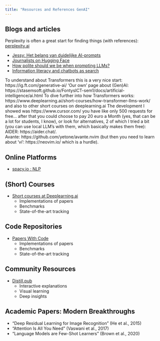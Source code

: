 ```yaml
---
title: "Resources and References GenAI"
---
```


## Blogs and articles

Perplexity is often a great start for finding things (with references): [perplexity.ai](https://www.perplexity.ai/)

- [Jessy: Het belang van duidelijke AI-prompts](https://www.jessydecooker.nl/?p=12877)
- [Journalists on Hugging Face](https://huggingface.co/spaces/JournalistsonHF/ai-toolkit)
- [How polite should we be when prompting LLMs?](https://www.prompthub.us/blog/how-polite-should-we-be-when-prompting-llms)
- [Information literacy and chatbots as search](https://buttondown.com/maiht3k/archive/information-literacy-and-chatbots-as-search)

To understand about Transformers this is a very nice start: https://ig.ft.com/generative-ai/
'Our own' page about (Gen)AI: https://stasemsoft.github.io/FontysICT-sem1/docs/artificial-intelligence/ai.html
To dive further into how Transformers works: https://www.deeplearning.ai/short-courses/how-transformer-llms-work/
and also to other short courses on deeplearning.ai
The development I showed was https://www.cursor.com/
you have like only 500 requests for free...  after that you could choose to pay 20 euro a Month (yes, that can be a lot for students, I know), or look for alternatives, 2 of which I tried a bit (you can use local LLM's with them, which basically makes them free): 
AIDER: https://aider.chat/.   
Avante: https://github.com/yetone/avante.nvim   (but then you need to learn about 'vi': https://neovim.io/ which is a  hurdle). 

## Online Platforms

- [spacy.io : NLP](https://spacy.io/)

## (Short) Courses

- [Short courses at Deeplearning.ai](https://www.deeplearning.ai/courses/)
  - Implementations of papers
  - Benchmarks
  - State-of-the-art tracking

## Code Repositories

- [Papers With Code](https://paperswithcode.com)
  - Implementations of papers
  - Benchmarks
  - State-of-the-art tracking

## Community Resources

- [Distill.pub](https://distill.pub)
  - Interactive explanations
  - Visual learning
  - Deep insights

## Academic Papers: Modern Breakthroughs

- "Deep Residual Learning for Image Recognition" (He et al., 2015)
- "Attention Is All You Need" (Vaswani et al., 2017)
- "Language Models are Few-Shot Learners" (Brown et al., 2020)

